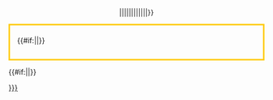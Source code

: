 <div class="topicon" title="即時求助" style="display: none;font-size:12px;">[[WP:IRC|即時求助]]：[[irc:#wikipedia-zh|IRC]] - [http://webchat.freenode.net/?channels=wikipedia-zh-help,wikipedia-zh 網上版]</div><div style="text-align:center;border-bottom:3px solid #fc0">
{{{{{box}}}|{{{1|}}}|{{{2|}}}|{{{3|}}}|{{{4|}}}|{{{5|}}}|{{{6|}}}|{{{7|}}}|{{{8|}}}|{{{9|}}}|{{{10|}}}|{{{11|}}}|{{{12|}}}}}
<div style="width:0;height:0;clear:both;overflow:hidden"></div>
</div>
<div style="border:3px solid #fc0;padding:.5em 1em 1em 1em;border-top:none">
{{{content}}}
{{#if:{{{noexit|}}}||{{Next step|[[{{{exitlink}}}|{{{exitword|退出}}}]]|image=Exit.svg|setfloat=1|float=right|link={{{exitlink}}}}}}}
{{{nextstep|}}}
<div style="width:0;height:0;clear:both;overflow:hidden"></div>
</div><includeonly>{{#if:{{{cat|}}}|[[Category:{{{cat|}}}]]|}}</includeonly><noinclude>
{{documentation}}
</noinclude>